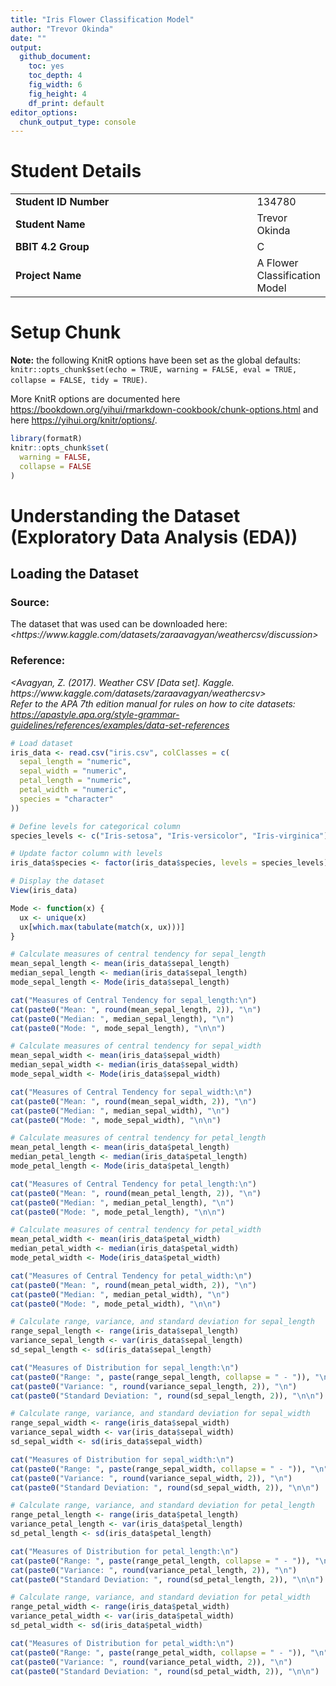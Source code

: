 ```yaml
---
title: "Iris Flower Classification Model"
author: "Trevor Okinda"
date: ""
output:
  github_document: 
    toc: yes
    toc_depth: 4
    fig_width: 6
    fig_height: 4
    df_print: default
editor_options:
  chunk_output_type: console
---
```


# Student Details

|                                              |     |
|----------------------------------------------|-----|
| **Student ID Number**                        | 134780 |
| **Student Name**                             | Trevor Okinda |
| **BBIT 4.2 Group**                           | C |
| **Project Name**                             | A Flower Classification Model |

# Setup Chunk

**Note:** the following KnitR options have been set as the global defaults: <BR> `knitr::opts_chunk$set(echo = TRUE, warning = FALSE, eval = TRUE, collapse = FALSE, tidy = TRUE)`.

More KnitR options are documented here <https://bookdown.org/yihui/rmarkdown-cookbook/chunk-options.html> and here <https://yihui.org/knitr/options/>.

```r
library(formatR)
knitr::opts_chunk$set(
  warning = FALSE,
  collapse = FALSE
)
```

# Understanding the Dataset (Exploratory Data Analysis (EDA))

## Loading the Dataset

### Source: 

The dataset that was used can be downloaded here: *\<https://www.kaggle.com/datasets/zaraavagyan/weathercsv/discussion\>*

### Reference:

*\<Avagyan, Z. (2017). Weather CSV [Data set]. Kaggle. https://www.kaggle.com/datasets/zaraavagyan/weathercsv\>\
Refer to the APA 7th edition manual for rules on how to cite datasets: <https://apastyle.apa.org/style-grammar-guidelines/references/examples/data-set-references>*

```r
# Load dataset
iris_data <- read.csv("iris.csv", colClasses = c(
  sepal_length = "numeric",
  sepal_width = "numeric",
  petal_length = "numeric",
  petal_width = "numeric",
  species = "character"
))

# Define levels for categorical column
species_levels <- c("Iris-setosa", "Iris-versicolor", "Iris-virginica")

# Update factor column with levels
iris_data$species <- factor(iris_data$species, levels = species_levels)

# Display the dataset
View(iris_data)

```

```r
Mode <- function(x) {
  ux <- unique(x)
  ux[which.max(tabulate(match(x, ux)))]
}

# Calculate measures of central tendency for sepal_length
mean_sepal_length <- mean(iris_data$sepal_length)
median_sepal_length <- median(iris_data$sepal_length)
mode_sepal_length <- Mode(iris_data$sepal_length)

cat("Measures of Central Tendency for sepal_length:\n")
cat(paste0("Mean: ", round(mean_sepal_length, 2)), "\n")
cat(paste0("Median: ", median_sepal_length), "\n")
cat(paste0("Mode: ", mode_sepal_length), "\n\n")

# Calculate measures of central tendency for sepal_width
mean_sepal_width <- mean(iris_data$sepal_width)
median_sepal_width <- median(iris_data$sepal_width)
mode_sepal_width <- Mode(iris_data$sepal_width)

cat("Measures of Central Tendency for sepal_width:\n")
cat(paste0("Mean: ", round(mean_sepal_width, 2)), "\n")
cat(paste0("Median: ", median_sepal_width), "\n")
cat(paste0("Mode: ", mode_sepal_width), "\n\n")

# Calculate measures of central tendency for petal_length
mean_petal_length <- mean(iris_data$petal_length)
median_petal_length <- median(iris_data$petal_length)
mode_petal_length <- Mode(iris_data$petal_length)

cat("Measures of Central Tendency for petal_length:\n")
cat(paste0("Mean: ", round(mean_petal_length, 2)), "\n")
cat(paste0("Median: ", median_petal_length), "\n")
cat(paste0("Mode: ", mode_petal_length), "\n\n")

# Calculate measures of central tendency for petal_width
mean_petal_width <- mean(iris_data$petal_width)
median_petal_width <- median(iris_data$petal_width)
mode_petal_width <- Mode(iris_data$petal_width)

cat("Measures of Central Tendency for petal_width:\n")
cat(paste0("Mean: ", round(mean_petal_width, 2)), "\n")
cat(paste0("Median: ", median_petal_width), "\n")
cat(paste0("Mode: ", mode_petal_width), "\n\n")
```

```r
# Calculate range, variance, and standard deviation for sepal_length
range_sepal_length <- range(iris_data$sepal_length)
variance_sepal_length <- var(iris_data$sepal_length)
sd_sepal_length <- sd(iris_data$sepal_length)

cat("Measures of Distribution for sepal_length:\n")
cat(paste0("Range: ", paste(range_sepal_length, collapse = " - ")), "\n")
cat(paste0("Variance: ", round(variance_sepal_length, 2)), "\n")
cat(paste0("Standard Deviation: ", round(sd_sepal_length, 2)), "\n\n")

# Calculate range, variance, and standard deviation for sepal_width
range_sepal_width <- range(iris_data$sepal_width)
variance_sepal_width <- var(iris_data$sepal_width)
sd_sepal_width <- sd(iris_data$sepal_width)

cat("Measures of Distribution for sepal_width:\n")
cat(paste0("Range: ", paste(range_sepal_width, collapse = " - ")), "\n")
cat(paste0("Variance: ", round(variance_sepal_width, 2)), "\n")
cat(paste0("Standard Deviation: ", round(sd_sepal_width, 2)), "\n\n")

# Calculate range, variance, and standard deviation for petal_length
range_petal_length <- range(iris_data$petal_length)
variance_petal_length <- var(iris_data$petal_length)
sd_petal_length <- sd(iris_data$petal_length)

cat("Measures of Distribution for petal_length:\n")
cat(paste0("Range: ", paste(range_petal_length, collapse = " - ")), "\n")
cat(paste0("Variance: ", round(variance_petal_length, 2)), "\n")
cat(paste0("Standard Deviation: ", round(sd_petal_length, 2)), "\n\n")

# Calculate range, variance, and standard deviation for petal_width
range_petal_width <- range(iris_data$petal_width)
variance_petal_width <- var(iris_data$petal_width)
sd_petal_width <- sd(iris_data$petal_width)

cat("Measures of Distribution for petal_width:\n")
cat(paste0("Range: ", paste(range_petal_width, collapse = " - ")), "\n")
cat(paste0("Variance: ", round(variance_petal_width, 2)), "\n")
cat(paste0("Standard Deviation: ", round(sd_petal_width, 2)), "\n\n")
```

